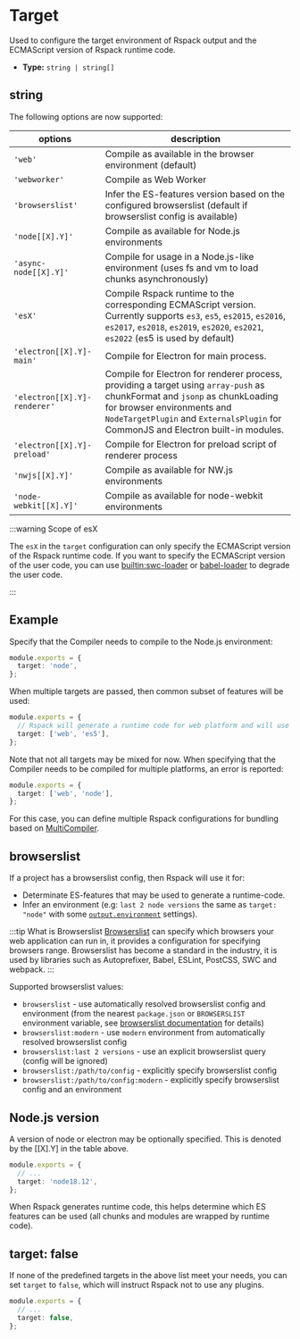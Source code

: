 # Target

Used to configure the target environment of Rspack output and the ECMAScript version of Rspack runtime code.

- **Type:** `string | string[]`

## string

The following options are now supported:

| options                      | description                                                                                                                                                                                                                                   |
| ---------------------------- | --------------------------------------------------------------------------------------------------------------------------------------------------------------------------------------------------------------------------------------------- |
| `'web'`                      | Compile as available in the browser environment (default)                                                                                                                                                                                     |
| `'webworker'`                | Compile as Web Worker                                                                                                                                                                                                                         |
| `'browserslist'`             | Infer the ES-features version based on the configured browserslist (default if browserslist config is available)                                                                                                                              |
| `'node[[X].Y]'`              | Compile as available for Node.js environments                                                                                                                                                                                                 |
| `'async-node[[X].Y]'`        | Compile for usage in a Node.js-like environment (uses fs and vm to load chunks asynchronously)                                                                                                                                                |
| `'esX'`                      | Compile Rspack runtime to the corresponding ECMAScript version. Currently supports `es3`, `es5`, `es2015`, `es2016`, `es2017`, `es2018`, `es2019`, `es2020`, `es2021`, `es2022` (es5 is used by default)                                      |
| `'electron[[X].Y]-main'`     | Compile for Electron for main process.                                                                                                                                                                                                        |
| `'electron[[X].Y]-renderer'` | Compile for Electron for renderer process, providing a target using `array-push` as chunkFormat and `jsonp` as chunkLoading for browser environments and `NodeTargetPlugin` and `ExternalsPlugin` for CommonJS and Electron built-in modules. |
| `'electron[[X].Y]-preload'`  | Compile for Electron for preload script of renderer process                                                                                                                                                                                   |
| `'nwjs[[X].Y]'`              | Compile as available for NW.js environments                                                                                                                                                                                                   |
| `'node-webkit[[X].Y]'`       | Compile as available for node-webkit environments                                                                                                                                                                                             |

:::warning Scope of esX

The `esX` in the `target` configuration can only specify the ECMAScript version of the Rspack runtime code. If you want to specify the ECMAScript version of the user code, you can use [builtin:swc-loader](/guide/features/builtin-swc-loader.html) or [babel-loader](https://www.npmjs.com/package/babel-loader) to degrade the user code.

:::

## Example

Specify that the Compiler needs to compile to the Node.js environment:

```ts title="rspack.config.js"
module.exports = {
  target: 'node',
};
```

When multiple targets are passed, then common subset of features will be used:

```ts title="rspack.config.js"
module.exports = {
  // Rspack will generate a runtime code for web platform and will use only ES5 features
  target: ['web', 'es5'],
};
```

Note that not all targets may be mixed for now. When specifying that the Compiler needs to be compiled for multiple platforms, an error is reported:

```ts title="rspack.config.js"
module.exports = {
  target: ['web', 'node'],
};
```

For this case, you can define multiple Rspack configurations for bundling based on [MultiCompiler](/api/javascript-api#multicompiler).

## browserslist

If a project has a browserslist config, then Rspack will use it for:

- Determinate ES-features that may be used to generate a runtime-code.
- Infer an environment (e.g: `last 2 node versions` the same as `target: "node"` with some [`output.environment`](/config/output#outputenvironment) settings).

:::tip What is Browserslist
[Browserslist](https://browsersl.ist/) can specify which browsers your web application can run in, it provides a configuration for specifying browsers range. Browserslist has become a standard in the industry, it is used by libraries such as Autoprefixer, Babel, ESLint, PostCSS, SWC and webpack.
:::

Supported browserslist values:

- `browserslist` - use automatically resolved browserslist config and environment (from the nearest `package.json` or `BROWSERSLIST` environment variable, see [browserslist documentation](https://github.com/browserslist/browserslist#queries) for details)
- `browserslist:modern` - use `modern` environment from automatically resolved browserslist config
- `browserslist:last 2 versions` - use an explicit browserslist query (config will be ignored)
- `browserslist:/path/to/config` - explicitly specify browserslist config
- `browserslist:/path/to/config:modern` - explicitly specify browserslist config and an environment

## Node.js version

A version of node or electron may be optionally specified. This is denoted by the [[X].Y] in the table above.

```ts title="rspack.config.js"
module.exports = {
  // ...
  target: 'node18.12',
};
```

When Rspack generates runtime code, this helps determine which ES features can be used (all chunks and modules are wrapped by runtime code).

## target: false

If none of the predefined targets in the above list meet your needs, you can set `target` to `false`, which will instruct Rspack not to use any plugins.

```ts title="rspack.config.js"
module.exports = {
  // ...
  target: false,
};
```
